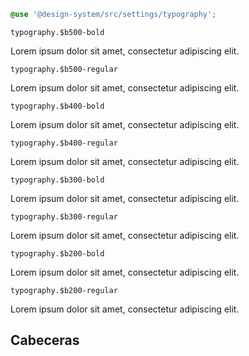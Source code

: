 

<Meta title='Styles/Typography' />

```scss
@use '@design-system/src/settings/typography';
```

`typography.$b500-bold`

<div className='b500-bold'>Lorem ipsum dolor sit amet, consectetur adipiscing elit.</div>

`typography.$b500-regular`

<div className='b500-regular'>Lorem ipsum dolor sit amet, consectetur adipiscing elit.</div>

`typography.$b400-bold`

<div className='b400-bold'>Lorem ipsum dolor sit amet, consectetur adipiscing elit.</div>

`typography.$b400-regular`

<div className='b400-regular'>Lorem ipsum dolor sit amet, consectetur adipiscing elit.</div>

`typography.$b300-bold`

<div className='b300-bold'>Lorem ipsum dolor sit amet, consectetur adipiscing elit.</div>

`typography.$b300-regular`

<div className='b300-regular'>Lorem ipsum dolor sit amet, consectetur adipiscing elit.</div>

`typography.$b200-bold`

<div className='b200-bold'>Lorem ipsum dolor sit amet, consectetur adipiscing elit.</div>

`typography.$b200-regular`

<div className='b200-regular'>Lorem ipsum dolor sit amet, consectetur adipiscing elit.</div>

## Cabeceras

```

```
